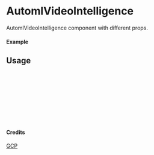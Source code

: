 
<Meta of={AutomlVideoIntelligence} title="GCP/AutomlVideoIntelligence" />

# AutomlVideoIntelligence

AutomlVideoIntelligence component with different props.

#### Example

<Canvas of={AutomlVideoIntelligence.Primary} />

## Usage

```ts
import { AutomlVideoIntelligence } from "yadl-ui";

const Example = () => {
  return (
      <AutomlVideoIntelligence />
  );
};

export default Example;
```

#### Credits
[GCP](https://cloud.google.com/icons)

